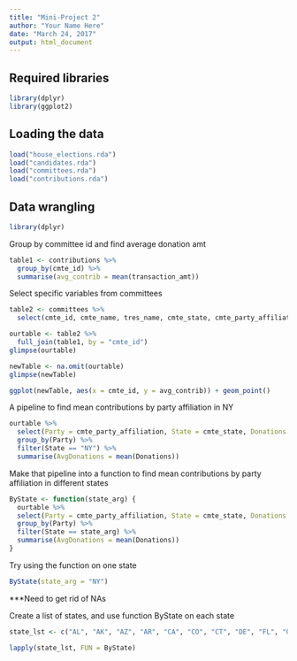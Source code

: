 ```yaml
---
title: "Mini-Project 2"
author: "Your Name Here"
date: "March 24, 2017"
output: html_document
---
```



## Required libraries
```r
library(dplyr)
library(ggplot2)
```

## Loading the data
```r
load("house_elections.rda")
load("candidates.rda")
load("committees.rda")
load("contributions.rda")
```

## Data wrangling
```r
library(dplyr)
```

Group by committee id and find average donation amt
```r
table1 <- contributions %>%
  group_by(cmte_id) %>%
  summarise(avg_contrib = mean(transaction_amt))
```

Select specific variables from committees
```r
table2 <- committees %>%
  select(cmte_id, cmte_name, tres_name, cmte_state, cmte_party_affiliation, connected_org_name)
```

```r
ourtable <- table2 %>%
  full_join(table1, by = "cmte_id")
glimpse(ourtable)
```

```r
newTable <- na.omit(ourtable)
glimpse(newTable)
```

```r
ggplot(newTable, aes(x = cmte_id, y = avg_contrib)) + geom_point()
```

A pipeline to find mean contributions by party affiliation in NY
```r
ourtable %>%
  select(Party = cmte_party_affiliation, State = cmte_state, Donations = avg_contrib) %>%
  group_by(Party) %>%
  filter(State == "NY") %>%
  summarise(AvgDonations = mean(Donations))
```

Make that pipeline into a function to find mean contributions by party affiliation in different states
```r
ByState <- function(state_arg) {
  ourtable %>%
  select(Party = cmte_party_affiliation, State = cmte_state, Donations = avg_contrib) %>%
  group_by(Party) %>%
  filter(State == state_arg) %>%
  summarise(AvgDonations = mean(Donations))
}
```

Try using the function on one state
```r
ByState(state_arg = "NY")
```

***Need to get rid of NAs

Create a list of states, and use function ByState on each state
```r
state_lst <- c("AL", "AK", "AZ", "AR", "CA", "CO", "CT", "DE", "FL", "GA", "HI", "ID", "IL", "IN", "IA", "KS", "KY", "LA", "ME", "MD", "MA", "MI", "MN", "MS", "MO", "MT", "NE", "NV", "NH", "NJ", "NM", "NY", "NC", "ND", "OH", "OK", "OR", "PA", "RI", "SC", "SD", "TN", "TX", "UT", "VT", "VA", "WA", "WV", "WI", "WY")

lapply(state_lst, FUN = ByState)
```

